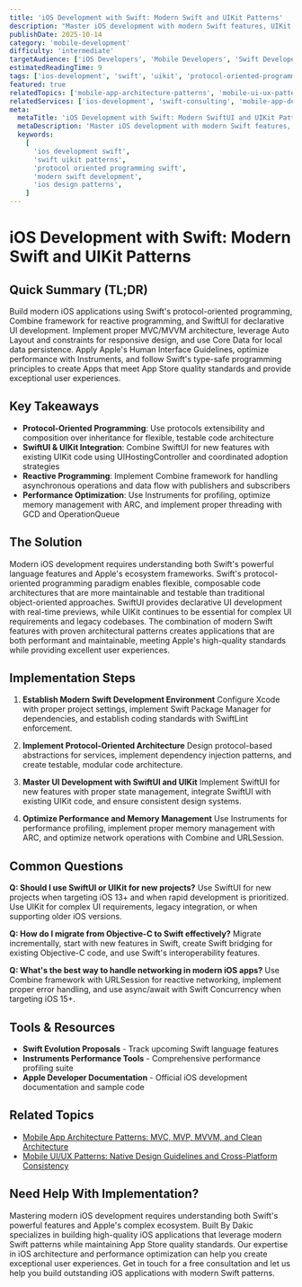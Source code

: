 ```yaml
---
title: 'iOS Development with Swift: Modern Swift and UIKit Patterns'
description: "Master iOS development with modern Swift features, UIKit patterns, protocol-oriented programming, and Apple's latest development best practices."
publishDate: 2025-10-14
category: 'mobile-development'
difficulty: 'intermediate'
targetAudience: ['iOS Developers', 'Mobile Developers', 'Swift Developers']
estimatedReadingTime: 9
tags: ['ios-development', 'swift', 'uikit', 'protocol-oriented-programming', 'ios-patterns']
featured: true
relatedTopics: ['mobile-app-architecture-patterns', 'mobile-ui-ux-patterns', 'mobile-app-performance-memory']
relatedServices: ['ios-development', 'swift-consulting', 'mobile-app-development']
meta:
  metaTitle: 'iOS Development with Swift: Modern SwiftUI and UIKit Patterns Guide'
  metaDescription: 'Master iOS development with modern Swift features, UIKit patterns, and protocol-oriented programming for building robust iOS applications.'
  keywords:
    [
      'ios development swift',
      'swift uikit patterns',
      'protocol oriented programming swift',
      'modern swift development',
      'ios design patterns',
    ]
---
```


# iOS Development with Swift: Modern Swift and UIKit Patterns

## Quick Summary (TL;DR)

Build modern iOS applications using Swift's protocol-oriented programming, Combine framework for reactive programming, and SwiftUI for declarative UI development. Implement proper MVC/MVVM architecture, leverage Auto Layout and constraints for responsive design, and use Core Data for local data persistence. Apply Apple's Human Interface Guidelines, optimize performance with Instruments, and follow Swift's type-safe programming principles to create Apps that meet App Store quality standards and provide exceptional user experiences.

## Key Takeaways

- **Protocol-Oriented Programming**: Use protocols extensibility and composition over inheritance for flexible, testable code architecture
- **SwiftUI & UIKit Integration**: Combine SwiftUI for new features with existing UIKit code using UIHostingController and coordinated adoption strategies
- **Reactive Programming**: Implement Combine framework for handling asynchronous operations and data flow with publishers and subscribers
- **Performance Optimization**: Use Instruments for profiling, optimize memory management with ARC, and implement proper threading with GCD and OperationQueue

## The Solution

Modern iOS development requires understanding both Swift's powerful language features and Apple's ecosystem frameworks. Swift's protocol-oriented programming paradigm enables flexible, composable code architectures that are more maintainable and testable than traditional object-oriented approaches. SwiftUI provides declarative UI development with real-time previews, while UIKit continues to be essential for complex UI requirements and legacy codebases. The combination of modern Swift features with proven architectural patterns creates applications that are both performant and maintainable, meeting Apple's high-quality standards while providing excellent user experiences.

## Implementation Steps

1. **Establish Modern Swift Development Environment**
   Configure Xcode with proper project settings, implement Swift Package Manager for dependencies, and establish coding standards with SwiftLint enforcement.

2. **Implement Protocol-Oriented Architecture**
   Design protocol-based abstractions for services, implement dependency injection patterns, and create testable, modular code architecture.

3. **Master UI Development with SwiftUI and UIKit**
   Implement SwiftUI for new features with proper state management, integrate SwiftUI with existing UIKit code, and ensure consistent design systems.

4. **Optimize Performance and Memory Management**
   Use Instruments for performance profiling, implement proper memory management with ARC, and optimize network operations with Combine and URLSession.

## Common Questions

**Q: Should I use SwiftUI or UIKit for new projects?**
Use SwiftUI for new projects when targeting iOS 13+ and when rapid development is prioritized. Use UIKit for complex UI requirements, legacy integration, or when supporting older iOS versions.

**Q: How do I migrate from Objective-C to Swift effectively?**
Migrate incrementally, start with new features in Swift, create Swift bridging for existing Objective-C code, and use Swift's interoperability features.

**Q: What's the best way to handle networking in modern iOS apps?**
Use Combine framework with URLSession for reactive networking, implement proper error handling, and use async/await with Swift Concurrency when targeting iOS 15+.

## Tools & Resources

- **Swift Evolution Proposals** - Track upcoming Swift language features
- **Instruments Performance Tools** - Comprehensive performance profiling suite
- **Apple Developer Documentation** - Official iOS development documentation and sample code

## Related Topics

- [Mobile App Architecture Patterns: MVC, MVP, MVVM, and Clean Architecture](/topics/mobile-app-architecture-patterns)
- [Mobile UI/UX Patterns: Native Design Guidelines and Cross-Platform Consistency](/topics/mobile-ui-ux-patterns)

## Need Help With Implementation?

Mastering modern iOS development requires understanding both Swift's powerful features and Apple's complex ecosystem. Built By Dakic specializes in building high-quality iOS applications that leverage modern Swift patterns while maintaining App Store quality standards. Our expertise in iOS architecture and performance optimization can help you create exceptional user experiences. Get in touch for a free consultation and let us help you build outstanding iOS applications with modern Swift patterns.

